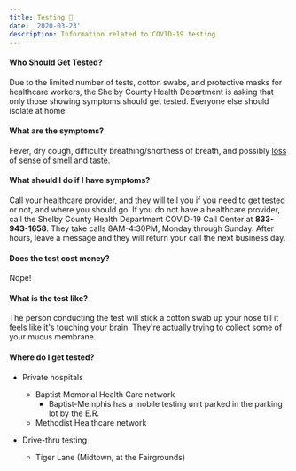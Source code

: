 ```yaml
---
title: Testing 💉
date: '2020-03-23'
description: Information related to COVID-19 testing
---
```


#### Who Should Get Tested?

Due to the limited number of tests, cotton swabs, and protective masks for healthcare workers, the Shelby County Health Department is asking that only those showing symptoms should get tested. Everyone else should isolate at home.

#### What are the symptoms?

Fever, dry cough, difficulty breathing/shortness of breath, and possibly [loss of sense of smell and taste](https://www.nytimes.com/2020/03/22/health/coronavirus-symptoms-smell-taste.html).

#### What should I do if I have symptoms?

Call your healthcare provider, and they will tell you if you need to get tested or not, and where you should go. If you do not have a healthcare provider, call the Shelby County Health Department COVID-19 Call Center at **833-943-1658**. They take calls 8AM-4:30PM, Monday through Sunday. After hours, leave a message and they will return your call the next business day.

#### Does the test cost money?

Nope!

#### What is the test like?

The person conducting the test will stick a cotton swab up your nose till it feels like it's touching your brain. They're actually trying to collect some of your mucus membrane.

#### Where do I get tested?

- Private hospitals
  - Baptist Memorial Health Care network
    - Baptist-Memphis has a mobile testing unit parked in the parking lot by the E.R.
  - Methodist Healthcare network

- Drive-thru testing
  - Tiger Lane (Midtown, at the Fairgrounds)

